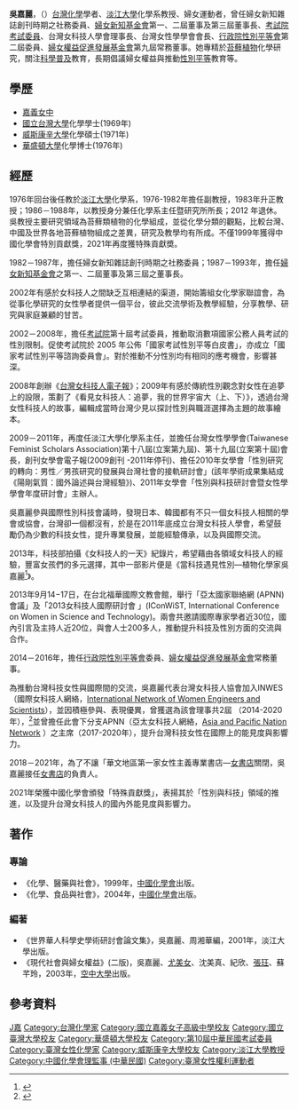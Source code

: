 {{Otheruses|subject=台灣同名學者|other=近名的香港女演員|吳家麗}}
'''吳嘉麗'''，（{{bd|1947年|6月24日|2021年|10月09日|catIdx=Wu}}）[[台灣|台灣]][[化學|化學]]學者、[[淡江大學|淡江大學]]化學系教授、婦女運動者，曾任婦女新知雜誌創刊時期之社務委員、[[婦女新知基金會|婦女新知基金會]]第一、二屆董事及第三屆董事長、[[考試院|考試院]][[考試委員|考試委員]]、台灣女科技人學會理事長、台灣女性學學會會長、[[行政院性別平等會|行政院性別平等會]]第二屆委員、[[婦女權益促進發展基金會|婦女權益促進發展基金會]]第九屆常務董事。她專精於[[苔蘚植物|苔蘚植物]]化學研究，關注[[科學普及|科學普及]]教育，長期倡議婦女權益與推動[[性別平等|性別平等]]教育等。

==學歷==
*[[嘉義女中|嘉義女中]]
*[[國立台灣大學|國立台灣大學]]化學學士(1969年)
*[[威斯康辛大學|威斯康辛大學]]化學碩士(1971年)
*[[華盛頓大學|華盛頓大學]]化學博士(1976年)

==經歷==
1976年回台後任教於[[淡江大學|淡江大學]]化學系，1976-1982年擔任副教授，1983年升正教授；1986－1988年，以教授身分兼任化學系主任暨研究所所長；2012 年退休。吳教授主要研究領域為苔蘚類植物的化學組成，並從化學分類的觀點，比較台灣、中國及世界各地苔蘚植物組成之差異，研究及教學均有所成。不僅1999年獲得中國化學會特別貢獻獎，2021年再度獲特殊貢獻奬。

1982－1987年，擔任婦女新知雜誌創刊時期之社務委員；1987－1993年，擔任[[婦女新知基金會|婦女新知基金會]]之第一、二屆董事及第三屆之董事長。

2002年有感於女科技人之間缺乏互相連結的渠道，開始籌組女化學家聯誼會，為從事化學研究的女性學者提供一個平台，彼此交流學術及教學經驗，分享教學、研究與家庭兼顧的甘苦。

2002－2008年，擔任[[考試院|考試院]]第十屆考試委員，推動取消數項國家公務人員考試的性別限制。促使考試院於 2005 年公佈「國家考試性別平等白皮書」，亦成立「國家考試性別平等諮詢委員會」。對於推動不分性別均有相同的應考機會，影響甚深。

2008年創辦《[[台灣女科技人電子報|台灣女科技人電子報]]》；2009年有感於傳統性別觀念對女性在追夢上的設限，策劃了《看見女科技人：追夢，我的世界宇宙大（上、下）》，透過台灣女性科技人的故事，編輯成當時台灣少見以探討性別與職涯選擇為主題的故事繪本。

2009－2011年，再度任淡江大學化學系主任，並擔任台灣女性學學會(Taiwanese Feminist Scholars Association)第十八屆(立案第九屆)、第十九屆(立案第十屆)會長，創刊女學會電子報(2009創刊 -2011年停刊)、擔任2010年女學會「性別研究的轉向：男性／男孩研究的發展與台灣社會的接軌研討會」(該年學術成果集結成《陽剛氣質：國外論述與台灣經驗》)、2011年女學會「性別與科技研討會暨女性學學會年度研討會」主辦人。

吳嘉麗參與國際性別科技會議時，發現日本、韓國都有不只一個女科技人相關的學會或協會，台灣卻一個都沒有，於是在2011年底成立台灣女科技人學會，希望鼓勵仍為少數的科技女性，提升專業發展，並能經驗傳承，以及與國際交流。

2013年，科技部拍攝《女科技人的一天》紀錄片，希望藉由各領域女科技人的經驗，豐富女孩們的多元選擇，其中一部影片便是《當科技遇見性別—植物化學家吳嘉麗<ref>{{Cite web|title=當科技遇見性別─植物化學家吳嘉麗 女科技人的一天|url=https://www.youtube.com/watch?v=ohDoJy5zCJ4&t=2s|access-date=2021-10-31|author=台灣女科技人學會|date=2015-01-20|publisher=台灣女科技人學會|language=中文|archive-date=2021-10-31|archive-url=https://web.archive.org/web/20211031090750/https://www.youtube.com/watch?v=ohDoJy5zCJ4&t=2s|dead-url=no}}</ref>》。

2013年9月14−17日，在台北福華國際文教會館，舉行「亞太國家聯絡網 (APNN) 會議」及「2013女科技人國際研討會 」(IConWiST, International Conference on Women in Science and Technology)。兩會共邀請國際專家學者近30位，國內引言及主持人近20位，與會人士200多人，推動提升科技及性別方面的交流與合作。

2014－2016年，擔任[[行政院性別平等會|行政院性別平等會]]委員、[[婦女權益促進發展基金會|婦女權益促進發展基金會]]常務董事。

為推動台灣科技女性與國際間的交流，吳嘉麗代表台灣女科技人協會加入INWES（國際女科技人網絡，[https://en.wikipedia.org/wiki/International%20Network%20of%20Women%20Engineers%20and%20Scientists International Network of Women Engineers and Scientists]），並因積極參與、表現優異，曾獲選為該會理事共2屆 （2014-2020年），<ref>{{Cite book|title=女科技人的理性與感性|last=|first=|publisher=淡江大學|year=2016|isbn=|location=|pages=}}</ref>並曾擔任此會下分支APNN（亞太女科技人網絡，[https://en.wikipedia.org/wiki/Asia_Pacific_Advanced_Network Asia and Pacific Nation Network] {{Wayback|url=https://en.wikipedia.org/wiki/Asia_Pacific_Advanced_Network |date=20220321104430 }}）之主席（2017-2020年），提升台灣科技女性在國際上的能見度與影響力。

2018－2021年，為了不讓「華文地區第一家女性主義專業書店—[[女書店|女書店]]關閉，吳嘉麗接任[[女書店|女書店]]的負責人。

2021年榮獲中國化學會頒發「特殊貢獻獎」，表揚其於「性別與科技」領域的推進，以及提升台灣女科技人的國內外能見度與影響力。
 
==著作==

=== 專論 ===
*《化學、醫藥與社會》，1999年，[[中國化學會|中國化學會]]出版。  
*《化學、食品與社會》，2004年，[[中國化學會|中國化學會]]出版。 

=== 編著 ===
* 《世界華人科學史學術研討會論文集》，吳嘉麗、周湘華編，2001年，淡江大學出版。
* 《現代社會與婦女權益》(二版)，吳嘉麗、[[尤美女|尤美女]]、沈美真、紀欣、[[張玨|張玨]]、蘇芊玲，2003年，[[空中大學|空中大學]]出版。

==參考資料==
{{reflist}}
{{中國化學會第四十一屆理事會 (中華民國)}}
{{中國化學會第四十二屆理事會 (中華民國)}}
{{Authority control}}

{{DEFAULTSORT:W吳}}
[[Category:吳姓|J嘉]]
[[Category:台灣化學家|Category:台灣化學家]]
[[Category:國立嘉義女子高級中學校友|Category:國立嘉義女子高級中學校友]]
[[Category:國立臺灣大學校友|Category:國立臺灣大學校友]]
[[Category:華盛頓大學校友|Category:華盛頓大學校友]]
[[Category:第10屆中華民國考試委員|Category:第10屆中華民國考試委員]]
[[Category:臺灣女性化學家|Category:臺灣女性化學家]]
[[Category:威斯康辛大學校友|Category:威斯康辛大學校友]]
[[Category:淡江大學教授|Category:淡江大學教授]]
[[Category:中國化學會理監事_(中華民國)|Category:中國化學會理監事 (中華民國)]]
[[Category:臺灣女性權利運動者|Category:臺灣女性權利運動者]]